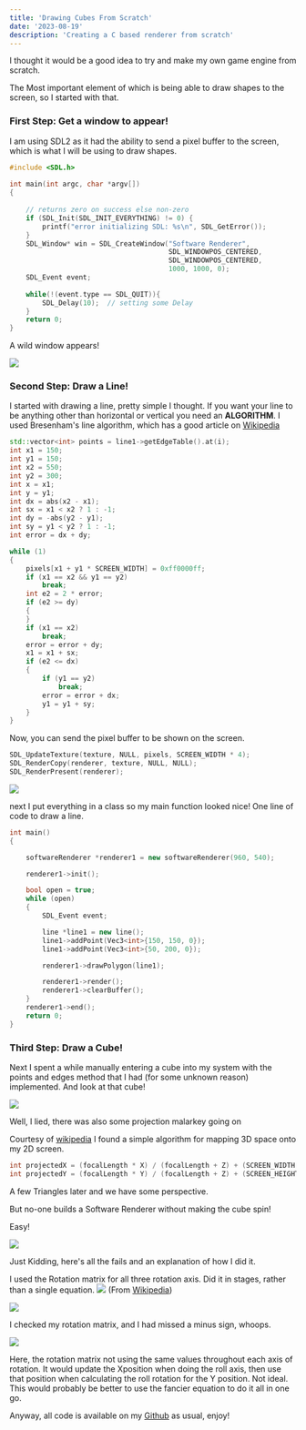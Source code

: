 ```yaml
---
title: 'Drawing Cubes From Scratch'
date: '2023-08-19'
description: 'Creating a C based renderer from scratch'
---
```


I thought it would be a good idea to try and make my own game engine from scratch.

The Most important element of which is being able to draw shapes to the screen, so I started with that.

### First Step: Get a window to appear!
I am using SDL2 as it had the ability to send a pixel buffer to the screen, which is what I will be using to draw shapes.

```cpp
#include <SDL.h>
 
int main(int argc, char *argv[])
{
 
    // returns zero on success else non-zero
    if (SDL_Init(SDL_INIT_EVERYTHING) != 0) {
        printf("error initializing SDL: %s\n", SDL_GetError());
    }
    SDL_Window* win = SDL_CreateWindow("Software Renderer",
                                       SDL_WINDOWPOS_CENTERED,
                                       SDL_WINDOWPOS_CENTERED,
                                       1000, 1000, 0);
    SDL_Event event;
    
    while(!(event.type == SDL_QUIT)){
        SDL_Delay(10);  // setting some Delay
    }
    return 0;
}
```
A wild window appears!

![](/images/SR-blankwindow.png#200x400) 

### Second Step: Draw a Line!

I started with drawing a line, pretty simple I thought. If you want your line to be anything other than horizontal or vertical you need an **ALGORITHM**.
I used Bresenham's line algorithm, which has a good article on [Wikipedia](https://en.wikipedia.org/wiki/Bresenham%27s_line_algorithm)

```cpp
std::vector<int> points = line1->getEdgeTable().at(i);
int x1 = 150;
int y1 = 150;
int x2 = 550;
int y2 = 300;
int x = x1;
int y = y1;
int dx = abs(x2 - x1);
int sx = x1 < x2 ? 1 : -1;
int dy = -abs(y2 - y1);
int sy = y1 < y2 ? 1 : -1;
int error = dx + dy;

while (1)
{
    pixels[x1 + y1 * SCREEN_WIDTH] = 0xff0000ff;
    if (x1 == x2 && y1 == y2)
        break;
    int e2 = 2 * error;
    if (e2 >= dy)
    {
    }
    if (x1 == x2)
        break;
    error = error + dy;
    x1 = x1 + sx;
    if (e2 <= dx)
    {
        if (y1 == y2)
            break;
        error = error + dx;
        y1 = y1 + sy;
    }
}
```

Now, you can send the pixel buffer to be shown on the screen.

```cpp
SDL_UpdateTexture(texture, NULL, pixels, SCREEN_WIDTH * 4);
SDL_RenderCopy(renderer, texture, NULL, NULL);
SDL_RenderPresent(renderer);
```

![](/images/SR-line.png#200x400)

next I put everything in a class so my main function looked nice! One line of code to draw a line.

```cpp
int main()
{

    softwareRenderer *renderer1 = new softwareRenderer(960, 540);

    renderer1->init();

    bool open = true;
    while (open)
    {
        SDL_Event event;

        line *line1 = new line();
        line1->addPoint(Vec3<int>{150, 150, 0});
        line1->addPoint(Vec3<int>{50, 200, 0});

        renderer1->drawPolygon(line1);

        renderer1->render();
        renderer1->clearBuffer();
    }
    renderer1->end();
    return 0;
}
```

### Third Step: Draw a Cube!
Next I spent a while manually entering a cube into my system with the points and edges method that I had (for some unknown reason) implemented.
And look at that cube!

![](/images/SR-staticcube.png#200x400) 

Well, I lied, there was also some projection malarkey going on

Courtesy of [wikipedia](https://en.wikipedia.org/wiki/3D_projection#Weak_perspective_projection) I found a simple algorithm for mapping 3D space onto my 2D screen.

```cpp
int projectedX = (focalLength * X) / (focalLength + Z) + (SCREEN_WIDTH / 2);
int projectedY = (focalLength * Y) / (focalLength + Z) + (SCREEN_HEIGHT / 2);
```
A few Triangles later and we have some perspective.


But no-one builds a Software Renderer without making the cube spin!

Easy!

![](/images/SR-goodcube.gif#200x400)

Just Kidding, here's all the fails and an explanation of how I did it.

I used the Rotation matrix for all three rotation axis. Did it in stages, rather than a single equation.
![](/images/SR-rotationmatrix.png#200x400)
(From [Wikipedia](https://en.wikipedia.org/wiki/Rotation_matrix))

![](/images/SR-chaos.gif#200x400)

I checked my rotation matrix, and I had missed a minus sign, whoops.

![](/images/SR-stretchycube.gif#200x400)

Here, the rotation matrix not using the same values throughout each axis of rotation. It would update the Xposition when doing the roll axis, then use that position when calculating the roll rotation for the Y position. Not ideal.
This would probably be better to use the fancier equation to do it all in one go.

Anyway, all code is available on my [Github](https://github.com/Alex40144/Software-Renderer) as usual, enjoy!